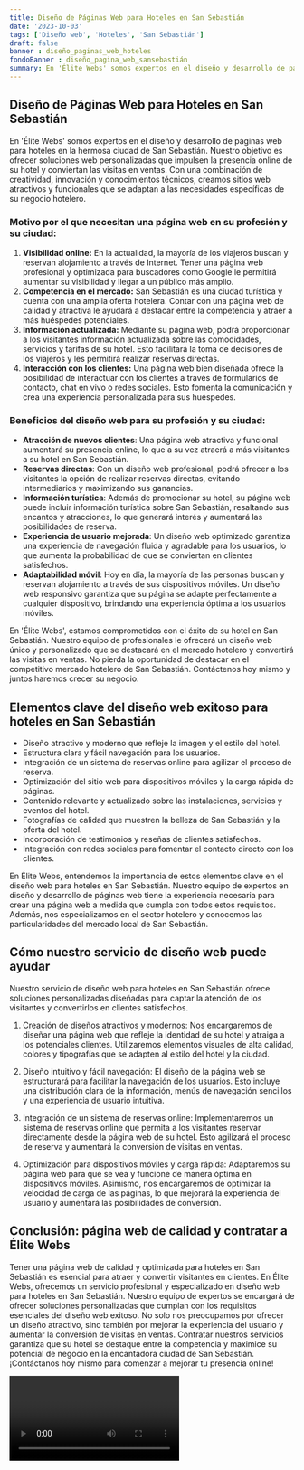 ```yaml
---
title: Diseño de Páginas Web para Hoteles en San Sebastián
date: '2023-10-03'
tags: ['Diseño web', 'Hoteles', 'San Sebastián']
draft: false
banner : diseño_paginas_web_hoteles
fondoBanner : diseño_pagina_web_sansebastián
summary: En 'Élite Webs' somos expertos en el diseño y desarrollo de páginas web para hoteles en la hermosa ciudad de San Sebastián. Nuestro objetivo es ofrecer soluciones web personalizadas que impulsen la presencia online de su hotel y conviertan las visitas en ventas. Con una combinación de creatividad, innovación y conocimientos técnicos, creamos sitios web atractivos y funcionales que se adaptan a las necesidades específicas de su negocio hotelero.
---
```


## Diseño de Páginas Web para Hoteles en San Sebastián

En 'Élite Webs' somos expertos en el diseño y desarrollo de páginas web para hoteles en la hermosa ciudad de San Sebastián. Nuestro objetivo es ofrecer soluciones web personalizadas que impulsen la presencia online de su hotel y conviertan las visitas en ventas. Con una combinación de creatividad, innovación y conocimientos técnicos, creamos sitios web atractivos y funcionales que se adaptan a las necesidades específicas de su negocio hotelero.

### Motivo por el que necesitan una página web en su profesión y su ciudad:

1. **Visibilidad online:** En la actualidad, la mayoría de los viajeros buscan y reservan alojamiento a través de Internet. Tener una página web profesional y optimizada para buscadores como Google le permitirá aumentar su visibilidad y llegar a un público más amplio.
2. **Competencia en el mercado:** San Sebastián es una ciudad turística y cuenta con una amplia oferta hotelera. Contar con una página web de calidad y atractiva le ayudará a destacar entre la competencia y atraer a más huéspedes potenciales.
3. **Información actualizada:** Mediante su página web, podrá proporcionar a los visitantes información actualizada sobre las comodidades, servicios y tarifas de su hotel. Esto facilitará la toma de decisiones de los viajeros y les permitirá realizar reservas directas.
4. **Interacción con los clientes:** Una página web bien diseñada ofrece la posibilidad de interactuar con los clientes a través de formularios de contacto, chat en vivo o redes sociales. Esto fomenta la comunicación y crea una experiencia personalizada para sus huéspedes.

### Beneficios del diseño web para su profesión y su ciudad:

- **Atracción de nuevos clientes**: Una página web atractiva y funcional aumentará su presencia online, lo que a su vez atraerá a más visitantes a su hotel en San Sebastián.
- **Reservas directas**: Con un diseño web profesional, podrá ofrecer a los visitantes la opción de realizar reservas directas, evitando intermediarios y maximizando sus ganancias.
- **Información turística**: Además de promocionar su hotel, su página web puede incluir información turística sobre San Sebastián, resaltando sus encantos y atracciones, lo que generará interés y aumentará las posibilidades de reserva.
- **Experiencia de usuario mejorada**: Un diseño web optimizado garantiza una experiencia de navegación fluida y agradable para los usuarios, lo que aumenta la probabilidad de que se conviertan en clientes satisfechos.
- **Adaptabilidad móvil**: Hoy en día, la mayoría de las personas buscan y reservan alojamiento a través de sus dispositivos móviles. Un diseño web responsivo garantiza que su página se adapte perfectamente a cualquier dispositivo, brindando una experiencia óptima a los usuarios móviles.

En 'Élite Webs', estamos comprometidos con el éxito de su hotel en San Sebastián. Nuestro equipo de profesionales le ofrecerá un diseño web único y personalizado que se destacará en el mercado hotelero y convertirá las visitas en ventas. No pierda la oportunidad de destacar en el competitivo mercado hotelero de San Sebastián. Contáctenos hoy mismo y juntos haremos crecer su negocio.

<GifSeo />

<Cta />

## Elementos clave del diseño web exitoso para hoteles en San Sebastián

- Diseño atractivo y moderno que refleje la imagen y el estilo del hotel.
- Estructura clara y fácil navegación para los usuarios.
- Integración de un sistema de reservas online para agilizar el proceso de reserva.
- Optimización del sitio web para dispositivos móviles y la carga rápida de páginas.
- Contenido relevante y actualizado sobre las instalaciones, servicios y eventos del hotel.
- Fotografías de calidad que muestren la belleza de San Sebastián y la oferta del hotel.
- Incorporación de testimonios y reseñas de clientes satisfechos.
- Integración con redes sociales para fomentar el contacto directo con los clientes.

En Élite Webs, entendemos la importancia de estos elementos clave en el diseño web para hoteles en San Sebastián. Nuestro equipo de expertos en diseño y desarrollo de páginas web tiene la experiencia necesaria para crear una página web a medida que cumpla con todos estos requisitos. Además, nos especializamos en el sector hotelero y conocemos las particularidades del mercado local de San Sebastián.

## Cómo nuestro servicio de diseño web puede ayudar

Nuestro servicio de diseño web para hoteles en San Sebastián ofrece soluciones personalizadas diseñadas para captar la atención de los visitantes y convertirlos en clientes satisfechos.

1. Creación de diseños atractivos y modernos: Nos encargaremos de diseñar una página web que refleje la identidad de su hotel y atraiga a los potenciales clientes. Utilizaremos elementos visuales de alta calidad, colores y tipografías que se adapten al estilo del hotel y la ciudad.

2. Diseño intuitivo y fácil navegación: El diseño de la página web se estructurará para facilitar la navegación de los usuarios. Esto incluye una distribución clara de la información, menús de navegación sencillos y una experiencia de usuario intuitiva.

3. Integración de un sistema de reservas online: Implementaremos un sistema de reservas online que permita a los visitantes reservar directamente desde la página web de su hotel. Esto agilizará el proceso de reserva y aumentará la conversión de visitas en ventas.

4. Optimización para dispositivos móviles y carga rápida: Adaptaremos su página web para que se vea y funcione de manera óptima en dispositivos móviles. Asimismo, nos encargaremos de optimizar la velocidad de carga de las páginas, lo que mejorará la experiencia del usuario y aumentará las posibilidades de conversión.

## Conclusión: página web de calidad y contratar a Élite Webs

Tener una página web de calidad y optimizada para hoteles en San Sebastián es esencial para atraer y convertir visitantes en clientes. En Élite Webs, ofrecemos un servicio profesional y especializado en diseño web para hoteles en San Sebastián. Nuestro equipo de expertos se encargará de ofrecer soluciones personalizadas que cumplan con los requisitos esenciales del diseño web exitoso. No solo nos preocupamos por ofrecer un diseño atractivo, sino también por mejorar la experiencia del usuario y aumentar la conversión de visitas en ventas. Contratar nuestros servicios garantiza que su hotel se destaque entre la competencia y maximice su potencial de negocio en la encantadora ciudad de San Sebastián. ¡Contáctanos hoy mismo para comenzar a mejorar tu presencia online!

<Video />

<CtaBot job='Hoteles' city='San Sebastián'/>

<Gmaps query='San Sebastián+españa+maps' />